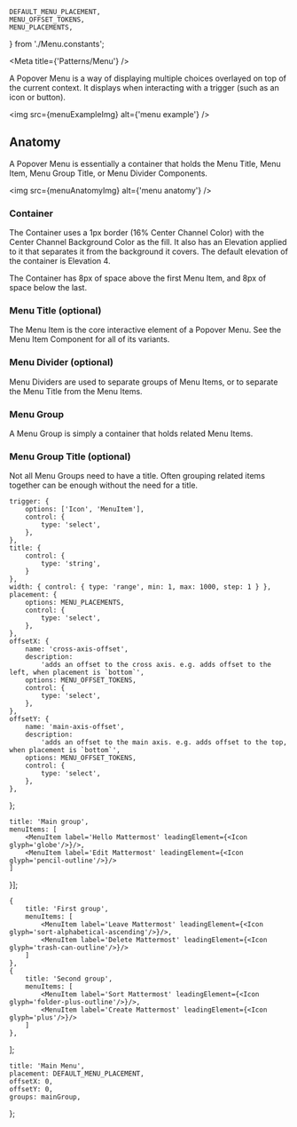 
    DEFAULT_MENU_PLACEMENT,
    MENU_OFFSET_TOKENS,
    MENU_PLACEMENTS,
} from './Menu.constants';

<Meta title={'Patterns/Menu'} />

<Title>Popover Menu</Title>

<Subtitle>
    A Popover Menu is a way of displaying multiple choices overlayed on top of the current context.
    It displays when interacting with a trigger (such as an icon or button).
</Subtitle>

<img src={menuExampleImg} alt={'menu example'} />

## Anatomy
A Popover Menu is essentially a container that holds the Menu Title, Menu Item, Menu Group Title, or Menu Divider Components. 

<img src={menuAnatomyImg} alt={'menu anatomy'} />

### Container
The Container uses a 1px border (16% Center Channel Color) with the Center Channel Background Color as the fill. 
It also has an Elevation applied to it that separates it from the background it covers. The default elevation of the container is Elevation 4.

The Container has 8px of space above the first Menu Item, and 8px of space below the last.

### Menu Title (optional)
The Menu Item is the core interactive element of a Popover Menu. See the Menu Item Component for all of its variants.

### Menu Divider (optional)
Menu Dividers are used to separate groups of Menu Items, or to separate the Menu Title from the Menu Items.

### Menu Group
A Menu Group is simply a container that holds related Menu Items.

### Menu Group Title (optional)
Not all Menu Groups need to have a title. Often grouping related items together can be enough without the need for a title.

    trigger: {
        options: ['Icon', 'MenuItem'],
        control: {
            type: 'select',
        },
    },
    title: {
        control: {
            type: 'string',
        }
    },
    width: { control: { type: 'range', min: 1, max: 1000, step: 1 } },
    placement: {
        options: MENU_PLACEMENTS,
        control: {
            type: 'select',
        },
    },
    offsetX: {
        name: 'cross-axis-offset',
        description:
            'adds an offset to the cross axis. e.g. adds offset to the left, when placement is `bottom`',
        options: MENU_OFFSET_TOKENS,
        control: {
            type: 'select',
        },
    },
    offsetY: {
        name: 'main-axis-offset',
        description:
            'adds an offset to the main axis. e.g. adds offset to the top, when placement is `bottom`',
        options: MENU_OFFSET_TOKENS,
        control: {
            type: 'select',
        },
    },
};

    title: 'Main group',
    menuItems: [
        <MenuItem label='Hello Mattermost' leadingElement={<Icon glyph='globe'/>}/>,
        <MenuItem label='Edit Mattermost' leadingElement={<Icon glyph='pencil-outline'/>}/>
    ]
}];

    {
        title: 'First group',
        menuItems: [
            <MenuItem label='Leave Mattermost' leadingElement={<Icon glyph='sort-alphabetical-ascending'/>}/>,
            <MenuItem label='Delete Mattermost' leadingElement={<Icon glyph='trash-can-outline'/>}/>
        ]
    },
    {
        title: 'Second group',
        menuItems: [
            <MenuItem label='Sort Mattermost' leadingElement={<Icon glyph='folder-plus-outline'/>}/>,
            <MenuItem label='Create Mattermost' leadingElement={<Icon glyph='plus'/>}/>
        ]
    },
];

    title: 'Main Menu',
    placement: DEFAULT_MENU_PLACEMENT,
    offsetX: 0,
    offsetY: 0,
    groups: mainGroup,
};

<ArgsTable of={Menu} />

<Canvas hidden>
    <Story name="default" args={menuArgs} argTypes={menuArgTypes}>
        {(args) => {
            const [isVisible, setIsVisible] = useState(false);
            const reference = useRef(null);
            function toggleVisible() {
                console.log('#### toggle visible');
                setIsVisible(!isVisible);
            }
            const trigger = {
                element: <IconButton
                        icon={'menu'}
                        onClick={toggleVisible}
                        ref={reference}
                        toggled={isVisible}
                    />,
                ref: reference,
            }
            return (
                <Menu
                    {...args}
                    trigger={trigger}
                    isVisible={isVisible}
                />
            );
        }}
    </Story>
    <Story name="submenu" args={menuArgs} argTypes={menuArgTypes}>
        {(args) => {
            const [isMenuVisible, setMenuVisible] = useState(false);
            const [isSubMenuVisible, setSubMenuVisible] = useState(false);
            const buttonReference = useRef(null);
            const menuItemReference = useRef(null);
            function toggleMenu() {
                console.log('#### toggle menu');
                setMenuVisible(!isMenuVisible);
            };
            function toggleSubmenu() {
                console.log('#### toggle submenu');
                setSubMenuVisible(!isSubMenuVisible);
            };
            const menuTrigger = {
                element: <IconButton
                        icon={'menu'}
                        onClick={toggleMenu}
                        ref={buttonReference}
                        toggled={isMenuVisible}
                    />,
                ref: buttonReference,
            };
            const subMenuTrigger = {
                element: <MenuItem
                        leadingElement={<Icon glyph='menu'/>}
                        trailingElement={<Icon glyph='chevron'/>}
                        label='Open submenu'
                        onMouseEnter={toggleSubmenu}
                        onMouseLeave={toggleSubmenu}
                        ref={menuItemReference}
                    />,
                ref: menuItemReference,
            };
            const menuGroup = [
                {
                    title: 'First group',
                    menuItems: [
                        <MenuItem label='Sort Mattermost' leadingElement={<Icon glyph='sort-alphabetical-ascending'/>}/>,
                        <MenuItem label='Delete Mattermost' leadingElement={<Icon glyph='trash-can-outline'/>}/>,
                        subMenuTrigger.element,
                    ]
                },
            ];
            const submenuGroup = [
                {
                    title: 'Second group',
                    menuItems: [
                        <MenuItem label='Leave Mattermost' leadingElement={<Icon glyph='sort-alphabetical-ascending'/>}/>,
                        <MenuItem label='Open Mattermost' leadingElement={<Icon glyph='plus'/>}/>,
                    ]
                },
            ];
            return (
                <>
                    <Menu
                        {...args}
                        trigger={menuTrigger}
                        isVisible={isMenuVisible}
                        groups={menuGroup}
                    />
                    <Menu
                        {...args}
                        trigger={subMenuTrigger}
                        isVisible={isSubMenuVisible}
                        groups={submenuGroup}
                        renderTrigger={false}
                        placement={'right'}
                    />
                </>
            );
        }}
    </Story>
</Canvas>
